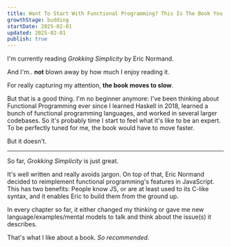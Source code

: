 ```yaml
---
title: Want To Start With Functional Programming? This Is The Book You Should Read For A Smooth Entry, Clear Design, And Better Code In General
growthStage: budding
startDate: 2025-02-01
updated: 2025-02-01
publish: true
---
```


I'm currently reading _Grokking Simplicity_ by Eric Normand.

And I'm.. **not** blown away by how much I enjoy reading it.

For really capturing my attention, **the book moves to slow**.

But that is a good thing. I'm no beginner anymore: I've been thinking about Functional Programming ever since I learned Haskell in 2018, learned a bunch of functional programming languages, and worked in several larger codebases. So it's probably time I start to feel what it's like to be an expert. To be perfectly tuned for me, the book would have to move faster.

But it doesn't.

---

So far, _Grokking Simplicity_ is just great.

It's well written and really avoids jargon. On top of that, Eric Normand decided to reimplement functional programming's features in JavaScript. This has two benefits: People know JS, or are at least used to its C-like syntax, and it enables Eric to build them from the ground up.

In every chapter so far, it either changed my thinking or gave me new language/examples/mental models to talk and think about the issue(s) it describes.

That's what I like about a book. _So recommended._
